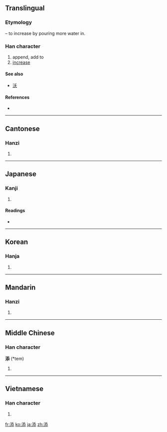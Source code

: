==Translingual==
===Etymology===
{{Han compound|水|alt1=氵|t1=water|忝|ls=psc|c1=s|c2=p}} – to increase by pouring more water in.

===Han character===
{{Han char|rn=85|rad=水|as=08|sn=11|four=3213<sub>3</sub>|canj=水竹大心 (EHKP), 水一大心 (EMKP)}}

# append, add to
# [[increase]]

====See also====
* [[沃]]

====References====
* {{Han ref|kx=0632.190|dkj=17698|dj=1039.020|hdz=31639.040|uh=6DFB|ud=28155|bh=B24B|bd=45643}}

----

==Cantonese==

===Hanzi===
{{yue-hanzi|jyut=|y=tim1}}

# {{defn|Cantonese|sort=水08}}

----

==Japanese==

===Kanji===
{{ja-kanji|grade=c|rs=水08}}

# {{defn|Japanese|sort=水08}}

====Readings====
* {{ja-readings|on=[[てん]] (ten)|kun=[[そえる]] (soeru), [[そえ]] (soe), [[そう]] (sou)}}

----

==Korean==

===Hanja===
{{ko-hanja|hangeul=첨|eumhun=|rv=cheom|mr=ch'ŏm|y=chem}}

# {{defn|Korean|sort=水08}}

----

==Mandarin==

===Hanzi===
{{cmn-hanzi|pin=[[tiān]] ([[tian1]]), [[tiàn]] ([[tian4]])|wg=t'ien<sup>1</sup>, t'ien<sup>4</sup>}}

# {{defn|Mandarin|sort=水08}}

----

==Middle Chinese==

===Han character===
'''添''' (*tem)<!--note: asterisk indicates that this character appears more than four times in the Tang Dynasty corpus of literature-->

# {{defn|Middle Chinese|sort=水08}}

----

==Vietnamese==

===Han character===
{{vi-hantu|[[thêm]], [[thiêm]], [[thếch]]|rs=水08}}

# {{defn|Vietnamese|sort=水08}}

[[fr:添]]
[[ko:添]]
[[ja:添]]
[[zh:添]]